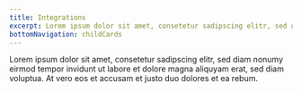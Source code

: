 ```yaml
---
title: Integrations
excerpt: Lorem ipsum dolor sit amet, consetetur sadipscing elitr, sed diam nonumy eirmod tempor invidunt ut labore.
bottomNavigation: childCards
---
```


Lorem ipsum dolor sit amet, consetetur sadipscing elitr, sed diam nonumy eirmod tempor invidunt ut labore et dolore magna aliquyam erat, sed diam voluptua. At vero eos et accusam et justo duo dolores et ea rebum. 